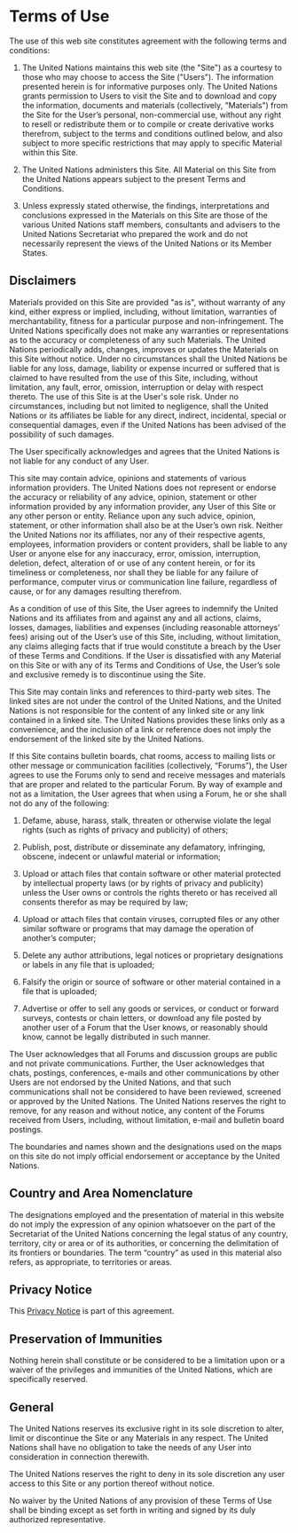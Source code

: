 # Terms of Use

The use of this web site constitutes agreement with the following terms and conditions:

1. The United Nations maintains this web site (the "Site") as a courtesy to those who may choose to access the Site ("Users"). The information presented herein is for informative purposes only. The United Nations grants permission to Users to visit the Site and to download and copy the information, documents and materials (collectively, "Materials") from the Site for the User’s personal, non-commercial use, without any right to resell or redistribute them or to compile or create derivative works therefrom, subject to the terms and conditions outlined below, and also subject to more specific restrictions that may apply to specific Material within this Site.

2. The United Nations administers this Site. All Material on this Site from the United Nations appears subject to the present Terms and Conditions.

3. Unless expressly stated otherwise, the findings, interpretations and conclusions expressed in the Materials on this Site are those of the various United Nations staff members, consultants and advisers to the United Nations Secretariat who prepared the work and do not necessarily represent the views of the United Nations or its Member States.

## Disclaimers

Materials provided on this Site are provided "as is", without warranty of any kind, either express or implied, including, without limitation, warranties of merchantability, fitness for a particular purpose and non-infringement. The United Nations specifically does not make any warranties or representations as to the accuracy or completeness of any such Materials. The United Nations periodically adds, changes, improves or updates the Materials on this Site without notice. Under no circumstances shall the United Nations be liable for any loss, damage, liability or expense incurred or suffered that is claimed to have resulted from the use of this Site, including, without limitation, any fault, error, omission, interruption or delay with respect thereto. The use of this Site is at the User's sole risk. Under no circumstances, including but not limited to negligence, shall the United Nations or its affiliates be liable for any direct, indirect, incidental, special or consequential damages, even if the United Nations has been advised of the possibility of such damages.

The User specifically acknowledges and agrees that the United Nations is not liable for any conduct of any User.

This site may contain advice, opinions and statements of various information providers. The United Nations does not represent or endorse the accuracy or reliability of any advice, opinion, statement or other information provided by any information provider, any User of this Site or any other person or entity. Reliance upon any such advice, opinion, statement, or other information shall also be at the User’s own risk. Neither the United Nations nor its affiliates, nor any of their respective agents, employees, information providers or content providers, shall be liable to any User or anyone else for any inaccuracy, error, omission, interruption, deletion, defect, alteration of or use of any content herein, or for its timeliness or completeness, nor shall they be liable for any failure of performance, computer virus or communication line failure, regardless of cause, or for any damages resulting therefrom.

As a condition of use of this Site, the User agrees to indemnify the United Nations and its affiliates from and against any and all actions, claims, losses, damages, liabilities and expenses (including reasonable attorneys’ fees) arising out of the User’s use of this Site, including, without limitation, any claims alleging facts that if true would constitute a breach by the User of these Terms and Conditions. If the User is dissatisfied with any Material on this Site or with any of its Terms and Conditions of Use, the User’s sole and exclusive remedy is to discontinue using the Site.

This Site may contain links and references to third-party web sites. The linked sites are not under the control of the United Nations, and the United Nations is not responsible for the content of any linked site or any link contained in a linked site. The United Nations provides these links only as a convenience, and the inclusion of a link or reference does not imply the endorsement of the linked site by the United Nations.

If this Site contains bulletin boards, chat rooms, access to mailing lists or other message or communication facilities (collectively, “Forums”), the User agrees to use the Forums only to send and receive messages and materials that are proper and related to the particular Forum. By way of example and not as a limitation, the User agrees that when using a Forum, he or she shall not do any of the following:

1. Defame, abuse, harass, stalk, threaten or otherwise violate the legal rights (such as rights of privacy and publicity) of others;

2. Publish, post, distribute or disseminate any defamatory, infringing, obscene, indecent or unlawful material or information;

3. Upload or attach files that contain software or other material protected by intellectual property laws (or by rights of privacy and publicity) unless the User owns or controls the rights thereto or has received all consents therefor as may be required by law;

4. Upload or attach files that contain viruses, corrupted files or any other similar software or programs that may damage the operation of another’s computer;

5. Delete any author attributions, legal notices or proprietary designations or labels in any file that is uploaded;

6. Falsify the origin or source of software or other material contained in a file that is uploaded;

7. Advertise or offer to sell any goods or services, or conduct or forward surveys, contests or chain letters, or download any file posted by another user of a Forum that the User knows, or reasonably should know, cannot be legally distributed in such manner.

The User acknowledges that all Forums and discussion groups are public and not private communications. Further, the User acknowledges that chats, postings, conferences, e-mails and other communications by other Users are not endorsed by the United Nations, and that such communications shall not be considered to have been reviewed, screened or approved by the United Nations. The United Nations reserves the right to remove, for any reason and without notice, any content of the Forums received from Users, including, without limitation, e-mail and bulletin board postings.

The boundaries and names shown and the designations used on the maps on this site do not imply official endorsement or acceptance by the United Nations.

## Country and Area Nomenclature

The designations employed and the presentation of material in this website do not imply the expression of any opinion whatsoever on the part of the Secretariat of the United Nations concerning the legal status of any country, territory, city or area or of its authorities, or concerning the delimitation of its frontiers or boundaries. The term “country” as used in this material also refers, as appropriate, to territories or areas.

## Privacy Notice

This [Privacy Notice](/privacy) is part of this agreement.

## Preservation of Immunities

Nothing herein shall constitute or be considered to be a limitation upon or a waiver of the privileges and immunities of the United Nations, which are specifically reserved.

## General

The United Nations reserves its exclusive right in its sole discretion to alter, limit or discontinue the Site or any Materials in any respect. The United Nations shall have no obligation to take the needs of any User into consideration in connection therewith.

The United Nations reserves the right to deny in its sole discretion any user access to this Site or any portion thereof without notice.

No waiver by the United Nations of any provision of these Terms of Use shall be binding except as set forth in writing and signed by its duly authorized representative.
